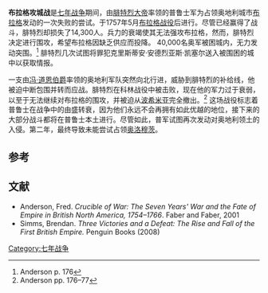 {{Infobox military conflict
| image       = 
| caption     = 
| conflict    = 布拉格攻城战
| partof      = [[七年战争|七年战争]]
| date        = 1757年5月-6月
| place       = [[波西米亚|波西米亚]]，[[布拉格|布拉格]]
| result      = 奥地利战略胜利，普军撤出
| combatant1  = {{flagicon|Prussia|1750}} [[普鲁士王国|普鲁士王国]]
| combatant2  = {{flagicon|Holy Roman Empire}} [[奥地利帝国|奥地利帝国]]
| commander1  = [[腓特烈大帝|腓特烈大帝]]
| commander2  = 
| strength1   = 
| strength2   = 40,000人
| casualties1 = 
| casualties2 = 
| campaignbox = 
{{campaignbox Seven Years' War}}
}}
'''布拉格攻城战'''是[[七年战争|七年战争]]期间，由[[腓特烈大帝|腓特烈大帝]]率领的普鲁士军为占领奥地利城市[[布拉格|布拉格]]发动的一次失败的尝试。于1757年5月[[布拉格戰役|布拉格战役]]后进行。尽管已经赢得了战斗，腓特烈却损失了14,300人。兵力的衰竭使其无法强攻布拉格，然而，腓特烈决定进行围攻，希望布拉格因缺乏供应而投降。 40,000名奥军被困城内，无力发动突围。<ref>Anderson p. 176</ref> 腓特烈几次试图将罪犯克里斯蒂安·安德烈亚斯·凯塞尔送入被围困的城中以获取情报。

一支由[[利奧波德·約瑟夫·馮·道恩|冯·道恩伯爵]]率领的奥地利军队突然向北行进，威胁到腓特烈的补给线，他被迫中断包围并转而应战。腓特烈在科林战役中被击败，现在他的军力过于衰弱，以至于无法继续对布拉格的围攻，并被迫从[[波希米亚|波希米亚]]完全撤出。<ref>Anderson pp. 176–77</ref> 这场战役标志着普鲁士在战争中的由盛转衰，因为他们永远不会再拥有如此优越的地位，接下来的大部分战斗都将在普鲁士本土进行。尽管如此，普军试图再次发动对奥地利领土的入侵。第二年，最终导致未能尝试占领[[奥洛穆茨|奥洛穆茨]]。

==参考==
{{reflist|colwidth=30em}}

==文献==
* Anderson, Fred. ''Crucible of War: The Seven Years' War and the Fate of Empire in British North America, 1754–1766''. Faber and Faber, 2001
* Simms, Brendan. ''Three Victories and a Defeat: The Rise and Fall of the First British Empire.'' Penguin Books (2008)

{{coord missing|Czech Republic}}

[[Category:七年战争|Category:七年战争]]